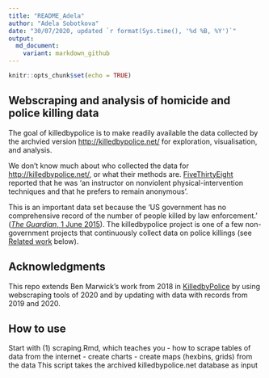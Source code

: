 ```yaml
---
title: "README_Adela"
author: "Adela Sobotkova"
date: "30/07/2020, updated `r format(Sys.time(), '%d %B, %Y')`"
output: 
  md_document:
    variant: markdown_github
---
```


```r
knitr::opts_chunk$set(echo = TRUE)
```

## Webscraping and analysis of homicide and police killing data

The goal of killedbypolice is to make readily available the data collected by the archvied version <http://killedbypolice.net/> for exploration, visualisation, and analysis.

We don't know much about who collected the data for <http://killedbypolice.net/>, or what their methods are. [FiveThirtyEight](https://fivethirtyeight.com/features/another-much-higher-count-of-police-homicides/) reported that he was 'an instructor on nonviolent physical-intervention techniques and that he prefers to remain anonymous'.

This is an important data set because the 'US government has no comprehensive record of the number of people killed by law enforcement.' ([*The Guardian*, 1 June 2015](https://www.theguardian.com/us-news/ng-interactive/2015/jun/01/about-the-counted)). The killedbypolice project is one of a few non-government projects that continuously collect data on police killings (see [Related work](#related-work) below).


## Acknowledgments
This repo extends Ben Marwick's work from 2018 in [KilledbyPolice](https://github.com/benmarwick/killedbypolice) by using webscraping tools of 2020 and by updating with data with records from 2019 and 2020.

## How to use
Start with
(1) scraping.Rmd, which teaches you
- how to scrape tables of data from the internet 
- create charts
- create maps (hexbins, grids) from the data
This script takes the archived killedbypolice.net database as input

